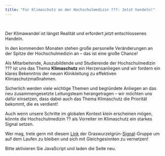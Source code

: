 ```yaml
---
title: "Für Klimaschutz an der Hochschulmedizin ???: Jetzt handeln!"
---
```


<div class="banner"></div>

<br>

Der Klimawandel ist längst Realität und erfordert *jetzt* entschlossenes Handeln. 

In den kommenden Monaten stehen große personelle Veränderungen an der Spitze der Hochschulmedizin an -- das ist eine große Chance!

Als Mitarbeitende, Auszubildende und Studierende der Hochschulmedizin ??? ist uns das Thema **Klimaschutz** ein Herzensanliegen und wir fordern ein klares Bekenntnis der neuen Klinikleitung zu effektiven Klimaschutzmaßnahmen. 

Sicherlich werden viele wichtige Themen und begründete Anliegen an das neu zusammengesetzte Leitungsteam herangetragen -- wir möchten uns dafür einsetzen, dass dabei auch das Thema Klimaschutz die Priorität bekommt, die es verdient!

Auch wenn unsere Schritte im globalen Kontext klein erscheinen mögen, könnte die Hochschulmedizin ?? als Vorreiter im Klimaschutz ein starkes Signal setzen.

Wer mag, trete gern mit diesem [Link](https://signal.group/#CjQKIDh6EFRxpkJBwy1onl21FlMoOnqu74Owc2Tha9rb1oBsEhBo912oRq88p9McaeI1JC71) der Graswurzelgrün-[Signal](https://de.wikipedia.org/wiki/Signal_(Messenger))-Gruppe um auf dem Laufen zu bleiben und sich mit Gleichgesinnten zu vernetzen!

<!-- ### Warum jetzt? -->
<!-- Klimaschutz darf nicht länger warten. Maßnahmen sollten zeitnah und mit hoher Priorität geplant und umgesetzt werden. Dabei geht es nicht nur um ökologisch sinnvolle Veränderungen, sondern auch um ökonomische Nachhaltigkeit. Jede bauliche oder organisatorische Entscheidung muss den Klimaschutz als zentralen Aspekt berücksichtigen. Wir fordern zudem die Bereitstellung finanzieller Mittel, um auch solche Maßnahmen zu ermöglichen, die kurzfristig wirtschaftlich nicht profitabel erscheinen. Klimaschutz ist eine Investition in die Zukunft – und er hat seinen Preis. Fördermittel sollten konsequent eingeworben werden, wo immer es möglich ist. -->

<!-- ### Unsere Ziele für 2025: -->
<!-- Zum Jahresbeginn 2025 wünschen wir uns konkrete Schritte hin zu einer nachhaltigeren Klinik. Dazu zählen: -->

<!-- * Nachhaltigkeit als Unternehmensziel: -->
<!--   * Verankerung des Themas Klimaschutz und Nachhaltigkeit in den strategischen Zielen des Uniklinikums. -->
<!-- * CO2-Reduktion mit klaren Zielen: -->
<!-- * Eine systematische Prüfung aller Möglichkeiten, den CO2-Fußabdruck des Uniklinikums drastisch zu senken, mit dem langfristigen Ziel eines Zero-Emission-Hospitals. -->
<!-- * Wir erwarten eine zeitnahe Prüfung und Umsetzung folgender Schritte: -->
<!--     * Energetische Gebäudesanierung -->
<!--     * Installation von Photovoltaikanlagen, wo immer möglich -->
<!--     * Umstellung auf einen Ökostromanbieter -->
<!--     * und weitere innovative Ansätze. -->

<!-- Wirtschaftlich sinnvolle Maßnahmen sollten priorisiert werden. Gleichzeitig muss die Klinikleitung bereit sein, für den Klimaschutz auch in Bereiche zu investieren, die sich nicht unmittelbar monetär lohnen. -->

<!-- ### Eine große Chance für die Zukunft -->
<!-- Das Uniklinikum ??? hat die Möglichkeit, ein Vorbild im Klimaschutz zu werden – für andere Kliniken, Institutionen und die gesamte Gesellschaft. Lassen Sie uns diese Chance ergreifen und gemeinsam handeln! -->


<script>
var OPWIDGET = {
	"base_url": "https://www.openpetition.de",
	"api_key": "503d7cf8e695626c0141b79fe478633307953f5275042f55d0095805a4fc5dce",
	"options": {
		"primarycolor": "#29b0cc", // andere Farben: https://www.w3schools.com/colors/colors_picker.asp
		"secondarycolor": "#3e3d40",
		"backgroundcolor": "#ffffff",
		"mainfontsize": "15px"
	}
};
</script>
<script src="https://www.openpetition.de/javascript/widget.js"></script>
<noscript>Bitte aktivieren Sie JavaScript und laden die Seite neu.</noscript>